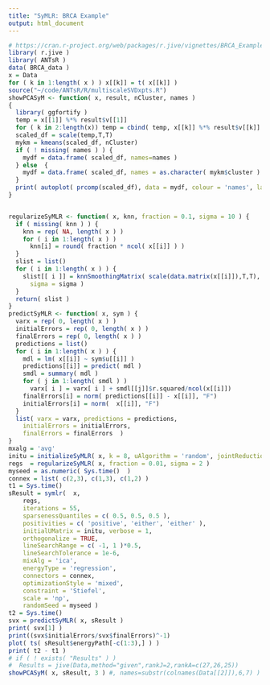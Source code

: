 ```yaml
---
title: "SyMLR: BRCA Example"
output: html_document
---
```



```r
# https://cran.r-project.org/web/packages/r.jive/vignettes/BRCA_Example.html
library( r.jive )
library( ANTsR )
data( BRCA_data )
x = Data
for ( k in 1:length( x ) ) x[[k]] = t( x[[k]] )
source("~/code/ANTsR/R/multiscaleSVDxpts.R")
showPCASyM <- function( x, result, nCluster, names )
{
  library( ggfortify )
  temp = x[[1]] %*% result$v[[1]]
  for ( k in 2:length(x)) temp = cbind( temp, x[[k]] %*% result$v[[k]] )
  scaled_df = scale(temp,T,T)
  mykm = kmeans(scaled_df, nCluster)
  if ( ! missing( names ) ) {
    mydf = data.frame( scaled_df, names=names )
  } else  {
    mydf = data.frame( scaled_df, names = as.character( mykm$cluster ) )
  }
  print( autoplot( prcomp(scaled_df), data = mydf, colour = 'names', label = F ) )
}


regularizeSyMLR <- function( x, knn, fraction = 0.1, sigma = 10 ) {
  if ( missing( knn ) ) {
    knn = rep( NA, length( x ) )
    for ( i in 1:length( x ) )
      knn[i] = round( fraction * ncol( x[[i]] ) )
  }
  slist = list()
  for ( i in 1:length( x ) ) {
    slist[[ i ]] = knnSmoothingMatrix( scale(data.matrix(x[[i]]),T,T), k = knn[i],
      sigma = sigma )
  }
  return( slist )
}
predictSyMLR <- function( x, sym ) {
  varx = rep( 0, length( x ) )
  initialErrors = rep( 0, length( x ) )
  finalErrors = rep( 0, length( x ) )
  predictions = list()
  for ( i in 1:length( x ) ) {
    mdl = lm( x[[i]] ~ sym$u[[i]] )
    predictions[[i]] = predict( mdl )
    smdl = summary( mdl )
    for ( j in 1:length( smdl ) )
      varx[ i ] = varx[ i ] + smdl[[j]]$r.squared/ncol(x[[i]])
    finalErrors[i] = norm( predictions[[i]] - x[[i]], "F")
    initialErrors[i] = norm(  x[[i]], "F")
  }
  list( varx = varx, predictions = predictions,
    initialErrors = initialErrors,
    finalErrors = finalErrors  )
}
mxalg = 'avg'
initu = initializeSyMLR( x, k = 8, uAlgorithm = 'random', jointReduction=T )
regs  = regularizeSyMLR( x, fraction = 0.01, sigma = 2 )
myseed = as.numeric( Sys.time()  )
connex = list( c(2,3), c(1,3), c(1,2) )
t1 = Sys.time()
sResult = symlr(  x,
    regs,
    iterations = 55,
    sparsenessQuantiles = c( 0.5, 0.5, 0.5 ),
    positivities = c( 'positive', 'either', 'either' ),
    initialUMatrix = initu, verbose = 1,
    orthogonalize = TRUE,
    lineSearchRange = c( -1, 1 )*0.5,
    lineSearchTolerance = 1e-6,
    mixAlg = 'ica',
    energyType = 'regression',
    connectors = connex,
    optimizationStyle = 'mixed',
    constraint = 'Stiefel',
    scale = 'np',
    randomSeed = myseed )
t2 = Sys.time()
svx = predictSyMLR( x, sResult )
print( svx[1] )
print((svx$initialErrors/svx$finalErrors)^-1)
plot( ts( sResult$energyPath[-c(1:3),] ) )
print( t2 - t1 )
# if ( ! exists( "Results" ) )
#  Results = jive(Data,method="given",rankJ=2,rankA=c(27,26,25))
showPCASyM( x, sResult, 3 ) #, names=substr(colnames(Data[[2]]),6,7) )
```
